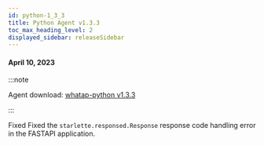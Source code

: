 ```yaml
---
id: python-1_3_3
title: Python Agent v1.3.3
toc_max_heading_level: 2
displayed_sidebar: releaseSidebar
---
```



#### April 10, 2023

:::note

Agent download: [whatap-python v1.3.3](https://pypi.org/project/whatap-python/1.3.3/)

:::

<p><Status>Fixed</Status> Fixed the <code>starlette.responsed.Response</code> response code handling error in the FASTAPI application.</p>
